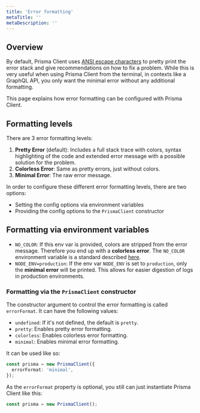 ```yaml
---
title: 'Error formatting'
metaTitle: ''
metaDescription: ''
---
```


## Overview

By default, Prisma Client uses [ANSI escape characters](https://en.wikipedia.org/wiki/ANSI_escape_code) to pretty print the error stack and give recommendations on how to fix a problem. While this is very useful when using Prisma Client from the terminal, in contexts like a GraphQL API, you only want the minimal error without any additional formatting.

This page explains how error formatting can be configured with Prisma Client.

## Formatting levels

There are 3 error formatting levels:

1. **Pretty Error** (default): Includes a full stack trace with colors, syntax highlighting of the code and extended error message with a possible solution for the problem.
2. **Colorless Error**: Same as pretty errors, just without colors.
3. **Minimal Error**: The raw error message.

In order to configure these different error formatting levels, there are two options:

- Setting the config options via environment variables
- Providing the config options to the `PrismaClient` constructor

## Formatting via environment variables

- `NO_COLOR`: If this env var is provided, colors are stripped from the error message. Therefore you end up with a **colorless error**. The `NO_COLOR` environment variable is a standard described [here](https://no-color.org/).
- `NODE_ENV=production`: If the env var `NODE_ENV` is set to `production`, only the **minimal error** will be printed. This allows for easier digestion of logs in production environments.

### Formatting via the `PrismaClient` constructor

The constructor argument to control the error formatting is called `errorFormat`. It can have the following values:

- `undefined`: If it's not defined, the default is `pretty`.
- `pretty`: Enables pretty error formatting.
- `colorless`: Enables colorless error formatting.
- `minimal`: Enables minimal error formatting.

It can be used like so:

```ts
const prisma = new PrismaClient({
  errorFormat: 'minimal',
});
```

As the `errorFormat` property is optional, you still can just instantiate Prisma Client like this:

```ts
const prisma = new PrismaClient();
```
